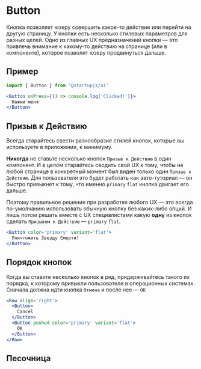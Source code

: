 
# Button

Кнопка позволяет юзеру совершить какое-то действие или перейти на другую страницу. У кнопки есть несколько стилевых параметров для разных целей. Одно из главных UX предназначений кнопки — это привлечь внимание к какому-то действию на странице (или в компоненте), которое позволит юзеру продвинуться дальше.

## Пример

```jsx
import { Button } from '@startupjs/ui'
```

```jsx example
<Button onPress={() => console.log('Clicked!')}>
  Нажми меня
</Button>
```

## Призыв к Действию

Всегда старайтесь свести разнообразие стилей кнопок, которые вы используете в приложении, к минимуму.

__Никогда__ не ставьте несколько кнопок `Призыв к Действию` в один компонент. И в целом старайтесь сводить свой UX к тому, чтобы на любой странице в конкретный момент был виден только один `Призыв к Действию`. Для пользователя это будет работать как авто-туториал — он быстро привыкнет к тому, что именно `primary` `flat` кнопка двигает его дальше.

Поэтому правильное решение при разработке любого UX — это всегда по-умолчанию использовать обычную кнопку без каких-либо опций. И лишь потом решать вместе с UX специалистами какую **одну** из кнопок сделать `Призывом к Действию` — `primary` `flat`.

```jsx example
<Button color='primary' variant='flat'>
  Уничтожить Звезду Смерти!
</Button>
```

## Порядок кнопок

Когда вы ставите несколько кнопок в ряд, придерживайтесь такого их порядка, к которому привыкли пользователи в операционных системах. Сначала должна идти кнопка `Отмена` и после нее — `OK`

```jsx example
<Row align='right'>
  <Button>
    Cancel
  </Button>
  <Button pushed color='primary' variant='flat'>
    OK
  </Button>
</Row>
```

## Песочница

<Sandbox Component={Button} />

